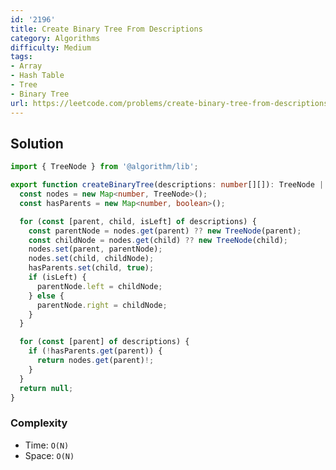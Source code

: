 ```yaml
---
id: '2196'
title: Create Binary Tree From Descriptions
category: Algorithms
difficulty: Medium
tags:
- Array
- Hash Table
- Tree
- Binary Tree
url: https://leetcode.com/problems/create-binary-tree-from-descriptions
---
```


## Solution

```typescript filename="solution.ts" copy
import { TreeNode } from '@algorithm/lib';

export function createBinaryTree(descriptions: number[][]): TreeNode | null {
  const nodes = new Map<number, TreeNode>();
  const hasParents = new Map<number, boolean>();

  for (const [parent, child, isLeft] of descriptions) {
    const parentNode = nodes.get(parent) ?? new TreeNode(parent);
    const childNode = nodes.get(child) ?? new TreeNode(child);
    nodes.set(parent, parentNode);
    nodes.set(child, childNode);
    hasParents.set(child, true);
    if (isLeft) {
      parentNode.left = childNode;
    } else {
      parentNode.right = childNode;
    }
  }

  for (const [parent] of descriptions) {
    if (!hasParents.get(parent)) {
      return nodes.get(parent)!;
    }
  }
  return null;
}
```

### Complexity

- Time: `O(N)`
- Space: `O(N)`

